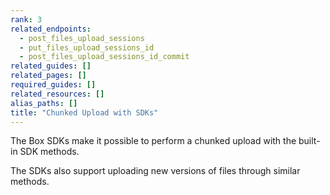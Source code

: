 ```yaml
---
rank: 3
related_endpoints:
  - post_files_upload_sessions
  - put_files_upload_sessions_id
  - post_files_upload_sessions_id_commit
related_guides: []
related_pages: []
required_guides: []
related_resources: []
alias_paths: []
title: "Chunked Upload with SDKs"
---
```

The Box SDKs make it possible to perform a chunked upload with the built-in
SDK methods.

<Samples id='x_chunked_uploads' variant='automatic' />

The SDKs also support uploading new versions of files through similar methods.

<Samples id='x_chunked_uploads' variant='automatic_new_version' />
